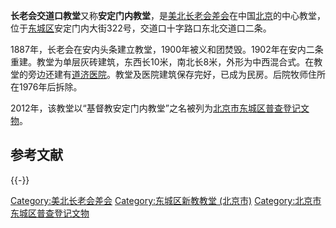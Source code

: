 '''长老会交道口教堂'''又称'''安定门内教堂'''，是[[美北长老会差会|美北长老会差会]]在中国[[北京|北京]]的中心教堂，位于[[东城区|东城区]]安定门内大街322号，交道口十字路口东北交道口二条。

1887年，长老会在安内头条建立教堂，1900年被义和团焚毁。1902年在安内二条重建。教堂为单层灰砖建筑，东西长10米，南北长8米，外形为中西混合式。在教堂的旁边还建有[[道济医院|道济医院]]。教堂及医院建筑保存完好，已成为民房。后院牧师住所在1976年后拆除。

2012年，该教堂以“基督教安定门内教堂”之名被列为[[北京市东城区普查登记文物|北京市东城区普查登记文物]]。

==参考文献==
{{reflist}}

{{-}}
{{北京教堂}}

[[Category:美北长老会差会|Category:美北长老会差会]]
[[Category:东城区新教教堂_(北京市)|Category:东城区新教教堂 (北京市)]]
[[Category:北京市东城区普查登记文物|Category:北京市东城区普查登记文物]]